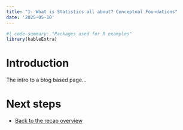 ```yaml
---
title: "1: What is Statistics all about? Conceptual Foundations"
date: '2025-05-10'
---
```


```r
#| code-summary: "Packages used for R examples"
library(kableExtra)
```


# Introduction

The intro to a blog based page...

# Next steps

- [Back to the recap overview](../../statrecap.qmd)
